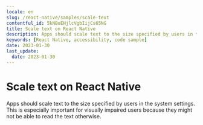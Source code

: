 ```yaml
---
locale: en
slug: /react-native/samples/scale-text
contentful_id: 5kNBoEHjlcVgbIijCs65NG
title: Scale text on React Native
description: Apps should scale text to the size specified by users in the system settings.
keywords: [React Native, accessibility, code sample]
date: 2023-01-30
last_update:
  date: 2023-01-30
---
```


# Scale text on React Native

Apps should scale text to the size specified by users in the system settings. This is especially important for visually impaired users because they might not be able to read the text otherwise.

<CodeSample id="text-scale" platform="react-native" locale="en"/>
